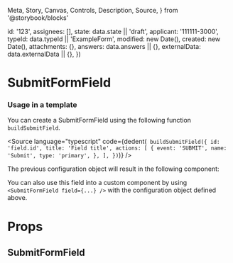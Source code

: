   Meta,
  Story,
  Canvas,
  Controls,
  Description,
  Source,
} from '@storybook/blocks'


  id: '123',
  assignees: [],
  state: data.state || 'draft',
  applicant: '111111-3000',
  typeId: data.typeId || 'ExampleForm',
  modified: new Date(),
  created: new Date(),
  attachments: {},
  answers: data.answers || {},
  externalData: data.externalData || {},
})

<Meta of={SubmitFormFieldStories} />

# SubmitFormField

### Usage in a template

You can create a SubmitFormField using the following function `buildSubmitField`.

<Source
  language="typescript"
  code={dedent(`
    buildSubmitField({
      id: 'field.id',
      title: 'Field title',
      actions: [
        {
          event: 'SUBMIT',
          name: 'Submit',
          type: 'primary',
        },
      ],
    })`)}
/>

The previous configuration object will result in the following component:

<Canvas>
  <Story of={SubmitFormFieldStories.Default} />
</Canvas>

You can also use this field into a custom component by using `<SubmitFormField field={...} />` with the configuration object defined above.

# Props

## SubmitFormField

<Controls />
